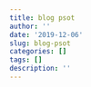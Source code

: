 ```yaml
---
title: blog psot
author: ''
date: '2019-12-06'
slug: blog-psot
categories: []
tags: []
description: ''
---
```

